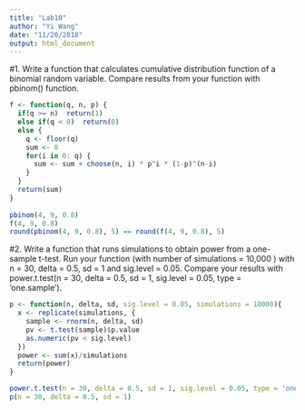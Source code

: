 ```yaml
---
title: "Lab10"
author: "Yi Wang"
date: "11/20/2018"
output: html_document
---
```


#1. Write a function that calculates cumulative distribution function of a binomial random variable. Compare results from your function with pbinom() function.

```r
f <- function(q, n, p) {
  if(q >= n)  return(1)  
  else if(q < 0)  return(0) 
  else {
    q <- floor(q)
    sum <- 0
    for(i in 0: q) {
      sum <- sum + choose(n, i) * p^i * (1-p)^(n-i)
    }
  }
  return(sum)
}
  
pbinom(4, 9, 0.8)
f(4, 9, 0.8)
round(pbinom(4, 9, 0.8), 5) == round(f(4, 9, 0.8), 5)
```

#2. Write a function that runs simulations to obtain power from a one-sample t-test. Run your function (with number of simulations = 10,000 ) with n = 30, delta = 0.5, sd = 1 and sig.level = 0.05. Compare your results with power.t.test(n = 30, delta = 0.5, sd = 1, sig.level = 0.05, type = ‘one.sample’).

```r
p <- function(n, delta, sd, sig.level = 0.05, simulations = 10000){
  x <- replicate(simulations, {
    sample <- rnorm(n, delta, sd)
    pv <- t.test(sample)$p.value
    as.numeric(pv < sig.level)
  })
  power <- sum(x)/simulations
  return(power)
}

power.t.test(n = 30, delta = 0.5, sd = 1, sig.level = 0.05, type = 'one.sample')
p(n = 30, delta = 0.5, sd = 1)
```

